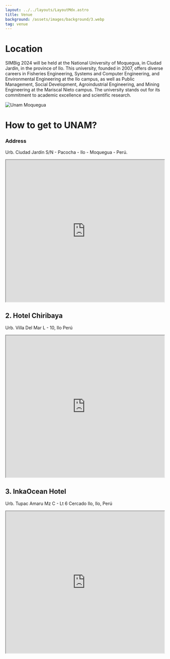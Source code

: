```yaml
---
layout: ../../layouts/LayoutMdx.astro
title: Venue
background: /assets/images/background/3.webp
tag: venue
---
```



# Location
SIMBig 2024 will be held at the National University of Moquegua, in Ciudad Jardin, in the province of Ilo. This university, founded in 2007, offers diverse careers in Fisheries Engineering, Systems and Computer Engineering, and Environmental Engineering at the Ilo campus, as well as Public Management, Social Development, Agroindustrial Engineering, and Mining Engineering at the Mariscal Nieto campus. The university stands out for its commitment to academic excellence and scientific research.

![Unam Moquegua](/assets/images/unam-sede.jpg)
<br/>


# How to get to UNAM?
### Address
Urb. Ciudad Jardín S/N - Pacocha - Ilo - Moquegua - Perú.
<iframe width="100%" height="450" src="https://maps.google.com/maps?width=100%25&height=600&hl=en&q=-17.6018087485854,%20-71.34079467539199+(UNAM)&t=p&z=17&ie=UTF8&iwloc=B&output=embed" />

<br/>

# Ilo: Coastal Charm and Culinary Delights
Ilo, a charming coastal city in the Moquegua region of Peru, is an intriguing destination that offers a unique blend of seaside landscapes, culture, and delicious cuisine. Its scenic boardwalk, with stunning views of the Pacific Ocean, is perfect for enjoying unforgettable sunsets. Visitors can explore Pozo de Lisas Beach, an ideal spot for relaxation, or the Chiribaya Museum, which offers a glimpse into the region's ancient pre-Hispanic cultures. Ilo's gastronomy is another highlight, featuring fresh seafood dishes. Signature meals such as corvina ceviche, shrimp, and the traditional "chupe de camarones" are visitors' must-try delights. Ilo combines natural beauty, history, and irresistible flavors, making it an ideal place to explore.
<img alt='Ilo puerto' title='Ilo' class='w-full' src='/assets/images/circuito_ilo_playas.webp' />

# Recommended Hotels for your Stay
Discover our selection of recommended hotels near the conference, chosen for their comfort, location and excellent service. Find the ideal option and secure your stay today.

## 1. Sunrise Hotel - Ilo
Jr. Moquegua 657, Ilo 18601 Perú
<iframe width="100%" height="450"  src="https://www.google.com/maps/embed?pb=!1m14!1m8!1m3!1d8970.942294263077!2d-71.3358573!3d-17.6381398!3m2!1i1024!2i768!4f13.1!3m3!1m2!1s0x91445b0f7ad314af%3A0x389591793a6f6359!2sSunrise%20Hotel%20-%20Ilo!5e1!3m2!1ses-419!2spe!4v1727980597231!5m2!1ses-419!2spe"></iframe>

## 2. Hotel Chiribaya
Urb. Villa Del Mar L - 10, Ilo Perú
<iframe width="100%" height="450"  src="https://www.google.com/maps/embed?pb=!1m14!1m8!1m3!1d1121.4076704441513!2d-71.341226!3d-17.6317294!3m2!1i1024!2i768!4f13.1!3m3!1m2!1s0x91445b735e04ada1%3A0xb8d2241596d715d3!2sHotel%20Chiribaya!5e1!3m2!1ses-419!2spe!4v1727980557540!5m2!1ses-419!2spe"></iframe>

## 3. InkaOcean Hotel
Urb. Tupac Amaru Mz C - Lt 6 Cercado Ilo, Ilo, Perú
<iframe width="100%" height="450"  src="https://www.google.com/maps/embed?pb=!1m14!1m8!1m3!1d2245.277636914706!2d-71.3401819!3d-17.6327906!3m2!1i1024!2i768!4f13.1!3m3!1m2!1s0x91445b759d234175%3A0x8cdde91af5a6c69b!2sInkaOcean%20Hotel!5e1!3m2!1ses-419!2spe!4v1727980449428!5m2!1ses-419!2spe"></iframe>
